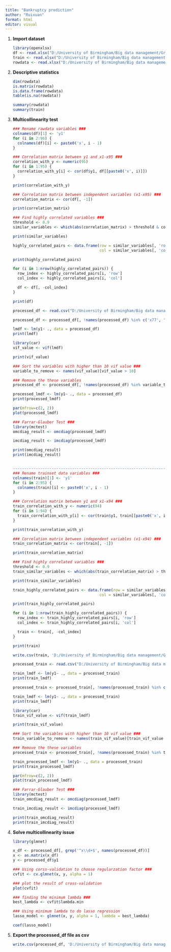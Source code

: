 ---
title: "Bankruptcy prediction"
author: "Ruixuan"
format: html
editor: visual
---

1.  **Import dataset**

    ```{r}
    library(openxlsx)
    df <- read.xlsx("D:/University of Birmingham/Big data management/Group assignment/Group 2.xlsx")
    train <- read.xlsx("D:/University of Birmingham/Big data management/Group assignment/train.xlsx")
    rowdata <- read.xlsx("D:/University of Birmingham/Big data management/Group assignment/Group 2.xlsx")
    ```

2.  **Descriptive statistics**

    ```{r}
    dim(rowdata)
    is.matrix(rowdata)
    is.data.frame(rowdata)
    table(is.na(rowdata))

    summary(rowdata)
    summary(train)
    ```

3.  **Multicollinearity test**

    ```{r}
    ### Rename rawdata variables ###
    colnames(df)[1] <- 'y1'
    for (i in 2:96) {
      colnames(df)[i] <- paste0('x', i - 1)
    }

    ### Correlation matrix between y1 and x1-x95 ###
    correlation_with_y <- numeric(95)
    for (i in 1:95) {
      correlation_with_y[i] <- cor(df$y1, df[[paste0('x', i)]])
    }

    print(correlation_with_y)

    ### Correlation matrix between independent variables (x1-x95) ###
    correlation_matrix <- cor(df[, -1])

    print(correlation_matrix)

    ### Find highly correlated variables ###
    threshold <- 0.9
    similar_variables <- which(abs(correlation_matrix) > threshold & correlation_matrix != 1, arr.ind = TRUE)

    print(similar_variables)

    highly_correlated_pairs <- data.frame(row = similar_variables[, 'row'],
                                          col = similar_variables[, 'col'])

    print(highly_correlated_pairs)

    for (i in 1:nrow(highly_correlated_pairs)) {
      row_index <- highly_correlated_pairs[i, 'row']
      col_index <- highly_correlated_pairs[i, 'col']
      
      df <- df[, -col_index]
    }

    print(df)

    processed_df <- read.csv("D:/University of Birmingham/Big data management/Group assignment/processed_data.csv")

    processed_df <- processed_df[, !names(processed_df) %in% c('x77', 'x78', 'x94') ]

    lmdf <- lm(y1~ ., data = processed_df)
    print(lmdf)

    library(car)
    vif_value <- vif(lmdf)

    print(vif_value)

    ### Sort the variables with higher than 10 vif value ###
    variable_to_remove <- names(vif_value)[vif_value > 10]

    ### Remove the these variables 
    processed_df <- processed_df[, !names(processed_df) %in% variable_to_remove]

    processed_lmdf <- lm(y1~ ., data = processed_df)
    print(processed_lmdf)

    par(mfrow=c(2, 2))
    plot(processed_lmdf)

    ### Farrar-Glauber Test ###
    library(mctest)
    omcdiag_result <- omcdiag(processed_lmdf)

    imcdiag_result <- imcdiag(processed_lmdf)

    print(omcdiag_result)
    print(imcdiag_result)


    -------------------------------------------------------------------------
    ### Rename trainset data variables ###
    colnames(train)[1] <- 'y1'
    for (i in 2:95) {
      colnames(train)[i] <- paste0('x', i - 1)
    }

    ### Correlation matrix between y1 and x1-x94 ###
    train_correlation_with_y <- numeric(94)
    for (i in 1:94) {
      train_correlation_with_y[i] <- cor(train$y1, train[[paste0('x', i)]])
    }

    print(train_correlation_with_y)

    ### Correlation matrix between independent variables (x1-x94) ###
    train_correlation_matrix <- cor(train[, -1])

    print(train_correlation_matrix)

    ### Find highly correlated variables ###
    threshold <- 0.9
    train_similar_variables <- which(abs(train_correlation_matrix) > threshold & train_correlation_matrix != 1, arr.ind = TRUE)

    print(train_similar_variables)

    train_highly_correlated_pairs <- data.frame(row = similar_variables[, 'row'],
                                          col = similar_variables[, 'col'])

    print(train_highly_correlated_pairs)

    for (i in 1:nrow(train_highly_correlated_pairs)) {
      row_index <- train_highly_correlated_pairs[i, 'row']
      col_index <- train_highly_correlated_pairs[i, 'col']
      
      train <- train[, -col_index]
    }

    print(train)

    write.csv(train, 'D:/University of Birmingham/Big data management/Group assignment/processed_train.csv', row.names = FALSE)

    processed_train <- read.csv("D:/University of Birmingham/Big data management/Group assignment/processed_train.csv")

    train_lmdf <- lm(y1~ ., data = processed_train)
    print(train_lmdf)

    processed_train <- processed_train[, !names(processed_train) %in% c('x77', 'x78')]

    train_lmdf <- lm(y1~ ., data = processed_train)
    print(train_lmdf)

    library(car)
    train_vif_value <- vif(train_lmdf)

    print(train_vif_value)

    ### Sort the variables with higher than 10 vif value ###
    train_variable_to_remove <- names(train_vif_value)[train_vif_value > 10]

    ### Remove the these variables 
    processed_train <- processed_train[, !names(processed_train) %in% train_variable_to_remove]

    train_processed_lmdf <- lm(y1~ ., data = processed_train)
    print(train_processed_lmdf)

    par(mfrow=c(2, 2))
    plot(train_processed_lmdf)

    ### Farrar-Glauber Test ###
    library(mctest)
    train_omcdiag_result <- omcdiag(processed_lmdf)

    train_imcdiag_result <- imcdiag(processed_lmdf)

    print(train_omcdiag_result)
    print(train_imcdiag_result)

    ```

4.  **Solve multicollinearity issue**

    ```{r}
    library(glmnet)

    x_df <- processed_df[, grep('^x\\d+$', names(processed_df))]
    x <- as.matrix(x_df)
    y <- processed_df$y1

    ### Using corss-validation to choose regularzation factor ###
    cvfit <- cv.glmnet(x, y, alpha = 1)

    ### plot the result of cross-validation
    plot(cvfit)

    ### finding the minimum lambda ###
    best_lambda <- cvfit$lambda.min

    ### Using minimum lambda to do lasso regression
    lasso_model <- glmnet(x, y, alpha = 1, lambda = best_lambda)

    coef(lasso_model)
    ```

5.  **Export the processed_df file as csv**

    ```{r}
    write.csv(processed_df, 'D:/University of Birmingham/Big data management/Group assignment/processed_df.csv', row.names = FALSE)
    ```

